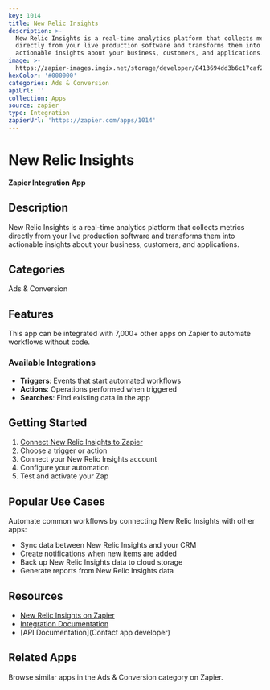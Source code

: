 ```yaml
---
key: 1014
title: New Relic Insights
description: >-
  New Relic Insights is a real-time analytics platform that collects metrics
  directly from your live production software and transforms them into
  actionable insights about your business, customers, and applications.
image: >-
  https://zapier-images.imgix.net/storage/developer/8413694dd3b6c17caf26cadd74c42c0d.png?auto=format%2Ccompress&ixlib=python-3.0.0&q=50
hexColor: '#000000'
categories: Ads & Conversion
apiUrl: ''
collection: Apps
source: zapier
type: Integration
zapierUrl: 'https://zapier.com/apps/1014'
---
```

# New Relic Insights

**Zapier Integration App**

## Description

New Relic Insights is a real-time analytics platform that collects metrics directly from your live production software and transforms them into actionable insights about your business, customers, and applications.

## Categories

Ads & Conversion

## Features

This app can be integrated with 7,000+ other apps on Zapier to automate workflows without code.

### Available Integrations

- **Triggers**: Events that start automated workflows
- **Actions**: Operations performed when triggered
- **Searches**: Find existing data in the app

## Getting Started

1. [Connect New Relic Insights to Zapier](https://zapier.com/apps/1014)
2. Choose a trigger or action
3. Connect your New Relic Insights account
4. Configure your automation
5. Test and activate your Zap

## Popular Use Cases

Automate common workflows by connecting New Relic Insights with other apps:

- Sync data between New Relic Insights and your CRM
- Create notifications when new items are added
- Back up New Relic Insights data to cloud storage
- Generate reports from New Relic Insights data

## Resources

- [New Relic Insights on Zapier](https://zapier.com/apps/1014)
- [Integration Documentation](https://zapier.com/apps/1014/integrations)
- [API Documentation](Contact app developer)

## Related Apps

Browse similar apps in the Ads & Conversion category on Zapier.
